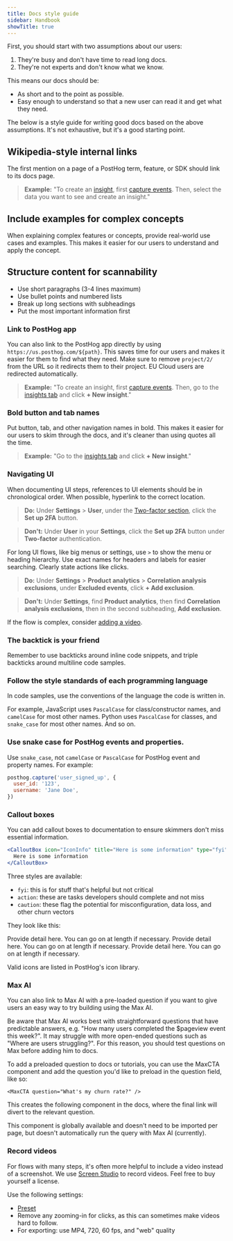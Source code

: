 ```yaml
---
title: Docs style guide
sidebar: Handbook
showTitle: true
---
```




First, you should start with two assumptions about our users:

1. They're busy and don't have time to read long docs.
2. They're not experts and don't know what we know.

This means our docs should be:

- As short and to the point as possible.
- Easy enough to understand so that a new user can read it and get what they need.

The below is a style guide for writing good docs based on the above assumptions. It's not exhaustive, but it's a good starting point.

## Wikipedia-style internal links

The first mention on a page of a PostHog term, feature, or SDK should link to its docs page.

> **Example:** "To create an [insight](/docs/product-analytics/insights), first [capture events](/docs/product-analytics/capture-events). Then, select the data you want to see and create an insight."

## Include examples for complex concepts

When explaining complex features or concepts, provide real-world use cases and examples. This makes it easier for our users to understand and apply the concept.

## Structure content for scannability

- Use short paragraphs (3-4 lines maximum)
- Use bullet points and numbered lists
- Break up long sections with subheadings
- Put the most important information first

### Link to PostHog app

You can also link to the PostHog app directly by using `https://us.posthog.com/${path}`. This saves time for our users and makes it easier for them to find what they need. Make sure to remove `project/2/` from the URL so it redirects them to their project. EU Cloud users are redirected automatically.

> **Example:** "To create an insight, first [capture events](/docs/product-analytics/capture-events). Then, go to the [insights tab](https://us.posthog.com/insights) and click **+ New insight**."

### Bold button and tab names

Put button, tab, and other navigation names in bold. This makes it easier for our users to skim through the docs, and it's cleaner than using quotes all the time.

> **Example:** "Go to the [insights tab](https://us.posthog.com/insights) and click **+ New insight**."

### Navigating UI
When documenting UI steps, references to UI elements should be in chronological order. When possible, hyperlink to the correct location.

> **Do:** Under **Settings** > **User**, under the [Two-factor section](https://us.posthog.com/settings/user#2fa), click the **Set up 2FA** button.

> **Don't:** Under **User** in your **Settings**, click the **Set up 2FA** button under **Two-factor** authentication.


For long UI flows, like big menus or settings, use `>` to show the menu or heading hierarchy. Use exact names for headers and labels for easier searching. Clearly state actions like clicks.

> **Do:** Under **Settings** > **Product analytics** > **Correlation analysis exclusions**, under **Excluded events**, click **+ Add exclusion**.

> **Don't:** Under **Settings**, find **Product analytics**, then find **Correlation analysis exclusions**, then in the second subheading, **Add exclusion**.

If the flow is complex, consider [adding a video](#record-video).

### The backtick is your friend

Remember to use backticks around inline code snippets, and triple backticks around multiline code samples.

### Follow the style standards of each programming language

In code samples, use the conventions of the language the code is written in.

For example, JavaScript uses `PascalCase` for class/constructor names, and `camelCase` for most other names. Python uses `PascalCase` for classes, and `snake_case` for most other names. And so on.

### Use snake case for PostHog events and properties.

Use `snake_case`, not `camelCase` or `PascalCase` for PostHog event and property names. For example:

```js
posthog.capture('user_signed_up', {
  user_id: '123',
  username: 'Jane Doe',
})
```

### Callout boxes



You can add callout boxes to documentation to ensure skimmers don't miss essential information.

```jsx
<CalloutBox icon="IconInfo" title="Here is some information" type="fyi">
  Here is some information
</CalloutBox>
```

Three styles are available:

- `fyi`: this is for stuff that's helpful but not critical
- `action`: these are tasks developers should complete and not miss
- `caution`: these flag the potential for misconfiguration, data loss, and other churn vectors

They look like this:

<CalloutBox icon="IconInfo" title="Here is some information" type="fyi">
  Provide detail here. You can go on at length if necessary.
</CalloutBox>

<CalloutBox icon="IconInfo" title="Here is some information" type="action">
  Provide detail here. You can go on at length if necessary.
</CalloutBox>

<CalloutBox icon="IconWarning" title="Here is some information" type="caution">
  Provide detail here. You can go on at length if necessary.
</CalloutBox>

Valid icons are listed in PostHog's <PrivateLink url="https://github.com/posthog/icons#posthogicons">icon library</PrivateLink>.

### Max AI

You can also link to Max AI with a pre-loaded question if you want to give users an easy way to try building using the Max AI.

Be aware that Max AI works best with straightforward questions that have predictable answers, e.g. "How many users completed the $pageview event this week?". It may struggle with more open-ended questions such as "Where are users struggling?". For this reason, you should test questions on Max before adding him to docs. 

To add a preloaded question to docs or tutorials, you can use the MaxCTA component and add the question you'd like to preload in the question field, like so:

```
<MaxCTA question="What's my churn rate?" />
```

This creates the following component in the docs, where the final link will divert to the relevant question. 

<MaxCTA question="What's my churn rate?" />

This component is globally available and doesn't need to be imported per page, but doesn't automatically run the query with Max AI (currently).

### Record videos

For flows with many steps, it's often more helpful to include a video instead of a screenshot. We use [Screen Studio](https://screen.studio/) to record videos. Feel free to buy yourself a license.

Use the following settings:
- [Preset](https://posthog.slack.com/archives/C01FHN8DNN6/p1729759474007969)
- Remove any zooming-in for clicks, as this can sometimes make videos hard to follow.
- For exporting: use MP4, 720, 60 fps, and "web" quality